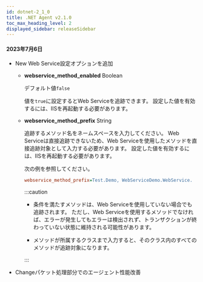 ```yaml
---
id: dotnet-2_1_0
title: .NET Agent v2.1.0
toc_max_heading_level: 2
displayed_sidebar: releaseSidebar
---
```


#### 2023年7月6日

- <Status>New</Status> Web Service設定オプションを追加

  - **webservice_method_enabled** <span class='type'>Boolean</span>

    デフォルト値`false`

    値を`true`に設定するとWeb Serviceを追跡できます。 設定した値を有効するには、IISを再起動する必要があります。

  - **webservice_method_prefix** <span class='type'>String</span>

    追跡するメソッド名をネームスペースを入力してください。 Web Serviceは直接追跡できないため、Web Serviceを使用したメソッドを直接追跡対象として入力する必要があります。 設定した値を有効するには、IISを再起動する必要があります。

    次の例を参照してください。

    ```ini title='whatap.conf'
    webservice_method_prefix=Test.Demo, WebServiceDemo.WebService.
    ```

    :::caution

    - 条件を満たすメソッドは、Web Serviceを使用していない場合でも追跡されます。 ただし、Web Serviceを使用するメソッドでなければ、エラーが発生してもエラーは検出されず、トランザクションが終わっていない状態に維持される可能性があります。

    - メソッドが所属するクラスまで入力すると、そのクラス内のすべてのメソッドが追跡対象になります。

    :::

- <Status>Change</Status>パケット処理部分でのエージェント性能改善
